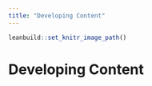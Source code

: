 ```yaml
---
title: "Developing Content"
---
```

```r
leanbuild::set_knitr_image_path()
```

# Developing Content

